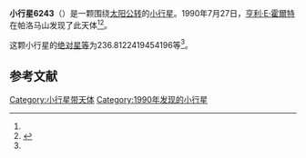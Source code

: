 {{Infobox planet
| bgcolour = #FFFFC0
| name = 6243 Yoder
| symbol = 
| image = 
| caption = 
| discovery = yes
| discovery_ref = 
| discoverer = [[亨利·E·霍爾特|亨利·E·霍爾特]]
| discovery_site = [[帕洛马山|帕洛马山]] 
| discovered = 1990年7月27日
| designations = yes
| mp_name = 
| named_after = 
| alt_names = 1990 OT3/ 1951 RC / 1990 KB2 / 1992 BL
| mp_category = [[主带小行星|主带小行星]]
| orbit_ref = <ref name="a">[http://ssd.jpl.nasa.gov/sbdb.cgi?sstr=6243 6243 Yoder] {{Wayback|url=http://ssd.jpl.nasa.gov/sbdb.cgi?sstr=6243 |date=20210717071236 }}，小行星數據庫瀏覽器（JPL Small-Body Database Browser）－[[美国国家航空航天局|美国国家航空航天局]]喷气推进实验室</ref>
| epoch = 2456400.5 (2013年4月18日更新)
| aphelion = {{convert|2.314564657228335|AU|km|3|abbr=on|lk=out}}
| perihelion = {{convert|2.087131983346283|AU|km|3|abbr=on}}
| semimajor = {{convert|2.200848320287309|AU|km|3|abbr=on}}
| eccentricity = 0.05166932
| period = 1192.569219 [[日|日]]<br />3.27[[儒略年|儒略年]]
| avg_speed = 
| inclination = 3.872951047128739
| asc_node = 305.4990864328319
| mean_anomaly = 
| arg_peri = 236.8122419454196
| satellites = 
| physical_characteristics = yes
| dimensions = 
| mass = 
| density = 
| surface_grav = 
| escape_velocity = 
| sidereal_day = 
| axial_tilt = 
| pole_ecliptic_lat = 
| pole_ecliptic_lon = 
| albedo = 
| temperatures= 
| temp_name1 = 
| mean_temp_1 = 
| max_temp_1 = 
| temp_name2 = 
| max_temp_2 = 
| spectral_type = 
| abs_magnitude = 236.8122419454196
}}

'''小行星6243'''（{{lang-en|6243 Yoder}}）是一颗围绕[[太阳|太阳]][[公转|公转]]的[[小行星|小行星]]。1990年7月27日，[[亨利·E·霍爾特|亨利·E·霍爾特]]在帕洛马山发现了此天体<ref name="a" /><ref>{{cite news|title=小行星列表|url=http://cfa-www.harvard.edu/iau/lists/NumberedMPs.txt|accessdate=2013-07-08|newspaper=哈佛大学|archive-date=2008-05-17|archive-url=https://web.archive.org/web/20080517010638/http://cfa-www.harvard.edu/iau/lists/NumberedMPs.txt|dead-url=no}}</ref>。

这颗小行星的[[绝对星等|绝对星等]]为236.8122419454196等<ref name="a" />。

==参考文献==
{{reflist}}
{{Minor Planet Number|[[小行星6242|小行星6242]]|[[小行星6244|小行星6244]]}}

{{小天体}}

[[Category:小行星带天体|Category:小行星带天体]]
[[Category:1990年发现的小行星|Category:1990年发现的小行星]]

{{asteroid-stub}}